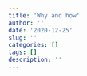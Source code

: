 ```yaml
---
title: 'Why and how'
author: ''
date: '2020-12-25'
slug: ''
categories: []
tags: []
description: ''
---
```

